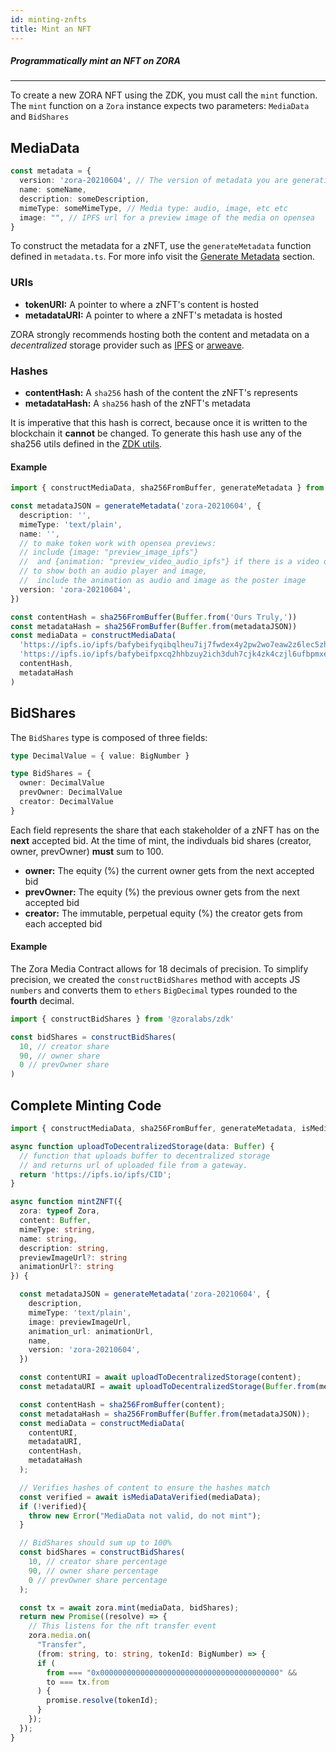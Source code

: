 ```yaml
---
id: minting-znfts
title: Mint an NFT
---
```


##### Programmatically mint an NFT on ZORA

---

To create a new ZORA NFT using the ZDK, you must call the `mint` function. The `mint` function on a `Zora` instance expects two parameters: `MediaData` and `BidShares`

## MediaData

```typescript
const metadata = {
  version: 'zora-20210604', // The version of metadata you are generating
  name: someName,
  description: someDescription,
  mimeType: someMimeType, // Media type: audio, image, etc etc
  image: "", // IPFS url for a preview image of the media on opensea
}
```

To construct the metadata for a zNFT, use the `generateMetadata` function defined in `metadata.ts`.
For more info visit the [Generate Metadata](../developer-tools/zdk/metadata#generate-metadata) section.

### URIs

- **tokenURI:** A pointer to where a zNFT's content is hosted
- **metadataURI:** A pointer to where a zNFT's metadata is hosted

ZORA strongly recommends hosting both the content and metadata on a _decentralized_ storage provider such as [IPFS](https://ipfs.io/) or [arweave](https://www.arweave.org/).

### Hashes

- **contentHash:** A `sha256` hash of the content the zNFT's represents
- **metadataHash:** A `sha256` hash of the zNFT's metadata

It is imperative that this hash is correct, because once it is written to the
blockchain it **cannot** be changed. To generate this hash use any of the sha256 utils defined in the [ZDK utils](../developer-tools/zdk/utility#hashing-utilities).

#### Example

```typescript
import { constructMediaData, sha256FromBuffer, generateMetadata } from '@zoralabs/zdk'

const metadataJSON = generateMetadata('zora-20210604', {
  description: '',
  mimeType: 'text/plain',
  name: '',
  // to make token work with opensea previews:
  // include {image: "preview_image_ipfs"}
  //  and {animation: "preview_video_audio_ipfs"} if there is a video or audio associated
  // to show both an audio player and image, 
  //  include the animation as audio and image as the poster image
  version: 'zora-20210604',
})

const contentHash = sha256FromBuffer(Buffer.from('Ours Truly,'))
const metadataHash = sha256FromBuffer(Buffer.from(metadataJSON))
const mediaData = constructMediaData(
  'https://ipfs.io/ipfs/bafybeifyqibqlheu7ij7fwdex4y2pw2wo7eaw2z6lec5zhbxu3cvxul6h4',
  'https://ipfs.io/ipfs/bafybeifpxcq2hhbzuy2ich3duh7cjk4zk4czjl6ufbpmxep247ugwzsny4',
  contentHash,
  metadataHash
)
```

## BidShares

The `BidShares` type is composed of three fields:

```typescript
type DecimalValue = { value: BigNumber }

type BidShares = {
  owner: DecimalValue
  prevOwner: DecimalValue
  creator: DecimalValue
}
```

Each field represents the share that each stakeholder of a zNFT has on the **next** accepted bid. At the
time of mint, the indivduals bid shares (creator, owner, prevOwner) **must** sum to 100.

- **owner:** The equity (%) the current owner gets from the next accepted bid
- **prevOwner:** The equity (%) the previous owner gets from the next accepted bid
- **creator:** The immutable, perpetual equity (%) the creator gets from each accepted bid

#### Example

The Zora Media Contract allows for 18 decimals of precision. To simplify precision, we created the `constructBidShares` method with accepts JS `numbers` and converts them to `ethers` `BigDecimal` types rounded to the **fourth** decimal.

```typescript
import { constructBidShares } from '@zoralabs/zdk'

const bidShares = constructBidShares(
  10, // creator share
  90, // owner share
  0 // prevOwner share
)
```

## Complete Minting Code

```typescript
import { constructMediaData, sha256FromBuffer, generateMetadata, isMediaDataVerified, Zora } from '@zoralabs/zdk'

async function uploadToDecentralizedStorage(data: Buffer) {
  // function that uploads buffer to decentralized storage
  // and returns url of uploaded file from a gateway.
  return 'https://ipfs.io/ipfs/CID';
}

async function mintZNFT({
  zora: typeof Zora,
  content: Buffer,
  mimeType: string,
  name: string,
  description: string,
  previewImageUrl?: string
  animationUrl?: string
}) {

  const metadataJSON = generateMetadata('zora-20210604', {
    description,
    mimeType: 'text/plain',
    image: previewImageUrl,
    animation_url: animationUrl,
    name,
    version: 'zora-20210604',
  })

  const contentURI = await uploadToDecentralizedStorage(content);
  const metadataURI = await uploadToDecentralizedStorage(Buffer.from(metadataJSON));

  const contentHash = sha256FromBuffer(content);
  const metadataHash = sha256FromBuffer(Buffer.from(metadataJSON));
  const mediaData = constructMediaData(
    contentURI,
    metadataURI,
    contentHash,
    metadataHash
  );

  // Verifies hashes of content to ensure the hashes match
  const verified = await isMediaDataVerified(mediaData);
  if (!verified){
    throw new Error("MediaData not valid, do not mint");
  }

  // BidShares should sum up to 100%
  const bidShares = constructBidShares(
    10, // creator share percentage
    90, // owner share percentage
    0 // prevOwner share percentage
  );

  const tx = await zora.mint(mediaData, bidShares);
  return new Promise((resolve) => {
    // This listens for the nft transfer event
    zora.media.on(
      "Transfer",
      (from: string, to: string, tokenId: BigNumber) => {
      if (
        from === "0x0000000000000000000000000000000000000000" &&
        to === tx.from
      ) {
        promise.resolve(tokenId);
      }
    });
  });
}
```
